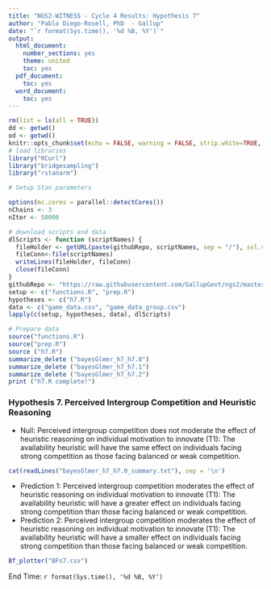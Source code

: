 ---
title: "NGS2-WITNESS - Cycle 4 Results: Hypothesis 7"
author: "Pablo Diego-Rosell, PhD  - Gallup"
date: "`r format(Sys.time(), '%d %B, %Y')`"
output:
  html_document:
    number_sections: yes
    theme: united
    toc: yes
  pdf_document:
    toc: yes
  word_document:
    toc: yes
---

```{r setup, include=FALSE}
rm(list = ls(all = TRUE))
dd <- getwd()
od <- getwd()
knitr::opts_chunk$set(echo = FALSE, warning = FALSE, strip.white=TRUE, tidy=TRUE)
# load libraries
library("RCurl")
library("bridgesampling")
library("rstanarm")

# Setup Stan parameters

options(mc.cores = parallel::detectCores())
nChains <- 3
nIter <- 50000

# download scripts and data
dlScripts <- function (scriptNames) {
  fileHolder <- getURL(paste(githubRepo, scriptNames, sep = "/"), ssl.verifypeer = FALSE)
  fileConn<-file(scriptNames)
  writeLines(fileHolder, fileConn)
  close(fileConn)
}
githubRepo <- "https://raw.githubusercontent.com/GallupGovt/ngs2/master/cycle4/Boomtown/Analysis"
setup <- c("functions.R", "prep.R")
hypotheses <- c("h7.R")
data <- c("game_data.csv", "game_data_group.csv")
lapply(c(setup, hypotheses, data), dlScripts)

# Prepare data
source("functions.R")
source("prep.R")
source ("h7.R")
summarize_delete ("bayesGlmer_h7_h7.0")
summarize_delete ("bayesGlmer_h7_h7.1")
summarize_delete ("bayesGlmer_h7_h7.2")
print ("h7.R complete!")
```
### Hypothesis 7. Perceived Intergroup Competition and Heuristic Reasoning

- Null: Perceived intergroup competition does not moderate the effect of heuristic reasoning on individual motivation to innovate (T1): The availability heuristic will have the same effect on individuals facing strong competition as those facing balanced or weak competition.

```{r comment=''}
cat(readLines("bayesGlmer_h7_h7.0_summary.txt"), sep = '\n')
```
- Prediction 1: Perceived intergroup competition moderates the effect of heuristic reasoning on individual motivation to innovate (T1): The availability heuristic will have a greater effect on individuals facing strong competition than those facing balanced or weak competition. 
- Prediction 2: Perceived intergroup competition moderates the effect of heuristic reasoning on individual motivation to innovate (T1): The availability heuristic will have a smaller effect on individuals facing strong competition than those facing balanced or weak competition.

```{r, fig.hold='hold', out.width = "50%"}
Bf_plotter("BFs7.csv")
```

End Time: `r format(Sys.time(), '%d %B, %Y')`

<br />
<br />
<br />
